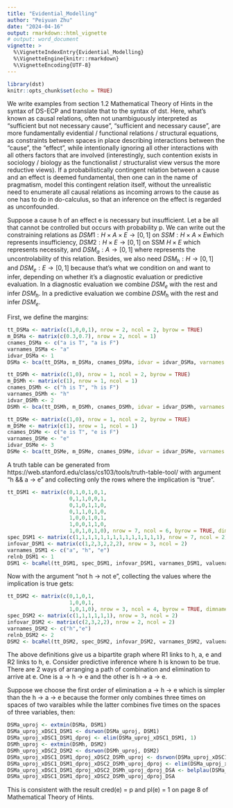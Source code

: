 ```yaml
---
title: "Evidential_Modelling"
author: "Peiyuan Zhu"
date: "2024-04-16"
output: rmarkdown::html_vignette
# output: word_document
vignette: >
  %\VignetteIndexEntry{Evidential_Modelling}
  %\VignetteEngine{knitr::rmarkdown}
  %\VignetteEncoding{UTF-8}
---
```


```r
library(dst) 
knitr::opts_chunk$set(echo = TRUE)
```

We write examples from section 1.2 Mathematical Theory of Hints in the syntax of DS-ECP and translate that to the syntax of dst. Here, what's known as causal relations, often not unambiguously interpreted as "sufficient but not necessary cause", "sufficient and necessary cause", are more fundamentally evidential / functional relations / structural equations, as constraints between spaces in place describing interactions between the "cause", the "effect", while intentionally ignoring all other interactions with all others factors that are involved (interestingly, such contention exists in sociology / biology as the functionalist / structuralist view versus the more reductive views). If a probabilistically contingent relation between a cause and an effect is deemed fundamental, then one can in the name of pragmatism, model this contingent relation itself, without the unrealistic need to enumerate all causal relations as incoming arrows to the cause as one has to do in do-calculus, so that an inference on the effect is regarded as unconfounded. 

Suppose a cause h of an effect e is necessary but insufficient. Let a be all that cannot be controlled but occurs with probability p. We can write out the constraining relations as $DSM1: H \times A \times E \rightarrow [0,1]$ on $SSM: H \times A \times E$which represents insufficiency, $DSM2: H \times E \rightarrow [0,1]$ on SSM $H \times E$ which represents necessity, and $DSM_a: A \rightarrow [0,1]$ where represents the uncontrolability of this relation. Besides, we also need $DSM_h: H \rightarrow [0,1]$ and $DSM_e: E \rightarrow [0,1]$ because that's what we condition on and want to infer, depending on whether it's a diagnostic evaluation or predictive evaluation. In a diagnostic evaluation we combine $DSM_e$ with the rest and infer $DSM_h$. In a predictive evaluation we combine $DSM_h$ with the rest and infer $DSM_e$. 

First, we define the margins:

```r
tt_DSMa <- matrix(c(1,0,0,1), nrow = 2, ncol = 2, byrow = TRUE)
m_DSMa <- matrix(c(0.3,0.7), nrow = 2, ncol = 1)
cnames_DSMa <- c("a is T", "a is F") 
varnames_DSMa <- "a"
idvar_DSMa <- 1
DSMa <- bca(tt_DSMa, m_DSMa, cnames_DSMa, idvar = idvar_DSMa, varnames = varnames_DSMa)
```

```r
tt_DSMh <- matrix(c(1,0), nrow = 1, ncol = 2, byrow = TRUE)
m_DSMh <- matrix(c(1), nrow = 1, ncol = 1)
cnames_DSMh <- c("h is T", "h is F") 
varnames_DSMh <- "h"
idvar_DSMh <- 2
DSMh <- bca(tt_DSMh, m_DSMh, cnames_DSMh, idvar = idvar_DSMh, varnames = varnames_DSMh)
```

```r
tt_DSMe <- matrix(c(1,0), nrow = 1, ncol = 2, byrow = TRUE)
m_DSMe <- matrix(c(1), nrow = 1, ncol = 1)
cnames_DSMe <- c("e is T", "e is F")
varnames_DSMe <- "e"
idvar_DSMe <- 3
DSMe <- bca(tt_DSMe, m_DSMe, cnames_DSMe, idvar = idvar_DSMe, varnames = varnames_DSMe)
```

A truth table can be generated from https://web.stanford.edu/class/cs103/tools/truth-table-tool/ with argument "h && a -> e" and collecting only the rows where the implication is "true".

```r
tt_DSM1 <- matrix(c(0,1,0,1,0,1,
                    0,1,1,0,0,1,
                    0,1,0,1,1,0,
                    0,1,1,0,1,0,
                    1,0,0,1,0,1,
                    1,0,0,1,1,0,
                    1,0,1,0,1,0), nrow = 7, ncol = 6, byrow = TRUE, dimnames = list(NULL, c("a is T", "a is F", "h is T", "h is F", "e is T", "e is F")))
spec_DSM1 <- matrix(c(1,1,1,1,1,1,1,1,1,1,1,1,1,1), nrow = 7, ncol = 2)
infovar_DSM1 <- matrix(c(1,2,3,2,2,2), nrow = 3, ncol = 2)
varnames_DSM1 <- c("a", "h", "e")
relnb_DSM1 <- 1
DSM1 <- bcaRel(tt_DSM1, spec_DSM1, infovar_DSM1, varnames_DSM1, valuenames_DSM1, relnb_DSM1)
```

Now with the argument "not h -> not e", collecting the values where the implication is true gets:

```r
tt_DSM2 <- matrix(c(0,1,0,1,
                    1,0,0,1,
                    1,0,1,0), nrow = 3, ncol = 4, byrow = TRUE, dimnames = list(NULL, c("h is T", "h is F", "e is T", "e is F")))
spec_DSM2 <- matrix(c(1,1,1,1,1,1), nrow = 3, ncol = 2)
infovar_DSM2 <- matrix(c(2,3,2,2), nrow = 2, ncol = 2)
varnames_DSM2 <- c("h","e")
relnb_DSM2 <- 2
DSM2 <- bcaRel(tt_DSM2, spec_DSM2, infovar_DSM2, varnames_DSM2, valuenames_DSM2, relnb_DSM2)
```

The above definitions give us a bipartite graph where R1 links to h, a, e and R2 links to h, e. Consider predictive inference where h is known to be true. There are 2 ways of arranging a path of combination and elimination to arrive at e. One is a -> h -> e and the other is h -> a -> e.

Suppose we choose the first order of elimination a -> h -> e which is simpler than the h -> a -> e because the former only combines three times on spaces of two varaibles while the latter combines five times on the spaces of three variables, then:

```r
DSMa_uproj <- extmin(DSMa, DSM1)
DSMa_uproj_xDSC1_DSM1 <- dsrwon(DSMa_uproj, DSM1)
DSMa_uproj_xDSC1_DSM1_dproj <- elim(DSMa_uproj_xDSC1_DSM1, 1)
DSMh_uproj <- extmin(DSMh, DSM2)
DSMh_uproj_xDSC2_DSM2 <- dsrwon(DSMh_uproj, DSM2)
DSMa_uproj_xDSC1_DSM1_dproj_xDSC2_DSMh_uproj <- dsrwon(DSMa_uproj_xDSC1_DSM1_dproj, DSMh_uproj_xDSC2_DSM2)
DSMa_uproj_xDSC1_DSM1_dproj_xDSC2_DSMh_uproj_dproj <- elim(DSMa_uproj_xDSC1_DSM1_dproj_xDSC2_DSMh_uproj, 2)
DSMa_uproj_xDSC1_DSM1_dproj_xDSC2_DSMh_uproj_dproj_DSA <- belplau(DSMa_uproj_xDSC1_DSM1_dproj_xDSC2_DSMh_uproj_dproj)
DSMa_uproj_xDSC1_DSM1_dproj_xDSC2_DSMh_uproj_dproj_DSA
```

This is consistent with the result cred(e) = p and pl(e) = 1 on page 8 of Mathematical Theory of Hints. 



